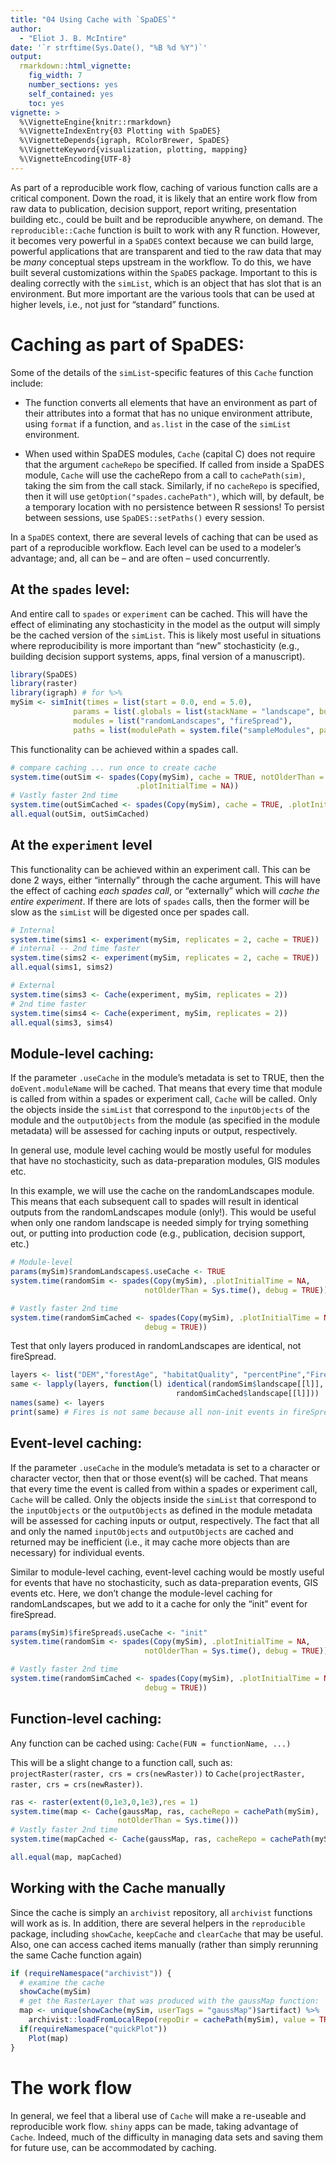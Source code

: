 ```yaml
---
title: "04 Using Cache with `SpaDES`"
author:
  - "Eliot J. B. McIntire"
date: '`r strftime(Sys.Date(), "%B %d %Y")`'
output:
  rmarkdown::html_vignette:
    fig_width: 7
    number_sections: yes
    self_contained: yes
    toc: yes
vignette: >
  %\VignetteEngine{knitr::rmarkdown}
  %\VignetteIndexEntry{03 Plotting with SpaDES}
  %\VignetteDepends{igraph, RColorBrewer, SpaDES}
  %\VignetteKeyword{visualization, plotting, mapping}
  %\VignetteEncoding{UTF-8}
---
```



As part of a reproducible work flow, caching of various function calls are a critical component.
Down the road, it is likely that an entire work flow from raw data to publication, decision support, report writing, presentation building etc., could be built and be reproducible anywhere, on demand.
The `reproducible::Cache` function is built to work with any R function. 
However, it becomes very powerful in a `SpaDES` context because we can build large, powerful applications that are transparent and tied to the raw data that may be *many* conceptual steps upstream in the workflow. 
To do this, we have built several customizations within the `SpaDES` package. 
Important to this is dealing correctly with the `simList`, which is an object that has slot
that is an environment. But more important are the various tools that can be used at
higher levels, i.e., not just for "standard" functions.

# Caching as part of SpaDES:

Some of the details of the `simList`-specific features of this `Cache` function include:

- The function converts all elements that have an environment as part of their attributes
into a format that has no unique environment attribute, using `format` if a function, 
and `as.list` in the case of the `simList` environment.

- When used within SpaDES modules, `Cache` (capital C) does not require that the argument `cacheRepo` be specified. If called
from inside a SpaDES module, `Cache` will use the cacheRepo from a call
to `cachePath(sim)`, taking the sim from the call stack. Similarly, if no
`cacheRepo` is specified, then it will use `getOption("spades.cachePath") `, which
will, by default, be a temporary location with no persistence between R sessions!
To persist between sessions, use `SpaDES::setPaths()` every session.

In a `SpaDES` context, there are several levels of caching that can be used
as part of a reproducible workflow. Each level can be used to a modeler's
advantage; and, all can be -- and are often -- used concurrently.

## At the `spades` level:

And entire call to `spades` or `experiment` can be cached. This will have the effect
of eliminating any stochasticity in the model as the output will simply be
the cached version of the `simList`. This is likely most useful in
situations where reproducibility is more important than "new" stochasticity
(e.g., building decision support systems, apps, final version of a manuscript).

```r
library(SpaDES)
library(raster)
library(igraph) # for %>%
mySim <- simInit(times = list(start = 0.0, end = 5.0),
              params = list(.globals = list(stackName = "landscape", burnStats = "testStats")),
              modules = list("randomLandscapes", "fireSpread"),
              paths = list(modulePath = system.file("sampleModules", package = "SpaDES")))

```


This functionality can be achieved within a spades call.
```r
# compare caching ... run once to create cache
system.time(outSim <- spades(Copy(mySim), cache = TRUE, notOlderThan = Sys.time(),
                            .plotInitialTime = NA))
# Vastly faster 2nd time
system.time(outSimCached <- spades(Copy(mySim), cache = TRUE, .plotInitialTime = NA))
all.equal(outSim, outSimCached)
```

## At the `experiment` level

This functionality can be achieved within an experiment call. This can be done 2 ways, either "internally" through the cache argument. This will have the effect of caching *each spades call*, or "externally" which will *cache the entire experiment*. If there are lots of `spades` calls, then the former will be slow as the `simList` will be digested once per spades call.

```r
# Internal
system.time(sims1 <- experiment(mySim, replicates = 2, cache = TRUE))
# internal -- 2nd time faster
system.time(sims2 <- experiment(mySim, replicates = 2, cache = TRUE))
all.equal(sims1, sims2)

# External
system.time(sims3 <- Cache(experiment, mySim, replicates = 2))
# 2nd time faster
system.time(sims4 <- Cache(experiment, mySim, replicates = 2))
all.equal(sims3, sims4)
```


## Module-level caching:

If the parameter `.useCache` in the module's metadata
is set to TRUE, then the `doEvent.moduleName`
will be cached. That means that every time that module
is called from within a spades or experiment call, `Cache` will be called. Only
the objects inside the `simList` that correspond to the `inputObjects` of the
module and the `outputObjects` from the module (as specified in the module
metadata) will be assessed for caching
inputs or output, respectively.

In general use, module level caching would be mostly useful for modules that have
no stochasticity, such as data-preparation modules, GIS modules etc.

In this example, we will use the cache on the randomLandscapes module.
This means that each subsequent call to spades will result in identical
outputs from the randomLandscapes module (only!).
This would be useful when only one random landscape is needed
simply for trying something out, or putting into production code
(e.g., publication, decision support, etc.)


```r
# Module-level
params(mySim)$randomLandscapes$.useCache <- TRUE
system.time(randomSim <- spades(Copy(mySim), .plotInitialTime = NA,
                              notOlderThan = Sys.time(), debug = TRUE))

# Vastly faster 2nd time
system.time(randomSimCached <- spades(Copy(mySim), .plotInitialTime = NA,
                              debug = TRUE))
```

Test that only layers produced in randomLandscapes are identical, not fireSpread.

```r
layers <- list("DEM","forestAge", "habitatQuality", "percentPine","Fires")
same <- lapply(layers, function(l) identical(randomSim$landscape[[l]],
                                     randomSimCached$landscape[[l]]))
names(same) <- layers
print(same) # Fires is not same because all non-init events in fireSpread are not cached

```
## Event-level caching:

If the parameter `.useCache` in the module's metadata
is set to a character or character vector,
then that or those event(s) will be cached. That means that every time the event
is called from within a spades or experiment call, `Cache` will be called.
Only
the objects inside the `simList` that correspond to the `inputObjects` or the
`outputObjects` as defined in the module metadata  will be assessed for caching
inputs or output, respectively. The fact that all and only the named `inputObjects`
and `outputObjects` are cached and returned may be inefficient (i.e., it may
cache more objects than are necessary) for individual events.

Similar to module-level caching, event-level caching would be mostly useful for events that have no stochasticity, such as data-preparation events, GIS events etc. 
Here, we don't change the module-level caching for randomLandscapes, but we add to it a cache for only the "init" event for fireSpread.
```r
params(mySim)$fireSpread$.useCache <- "init"
system.time(randomSim <- spades(Copy(mySim), .plotInitialTime = NA,
                              notOlderThan = Sys.time(), debug = TRUE))

# Vastly faster 2nd time
system.time(randomSimCached <- spades(Copy(mySim), .plotInitialTime = NA,
                              debug = TRUE))
```

## Function-level caching:

Any function can be cached using:
`Cache(FUN = functionName, ...)`

This will be a slight change to a function call, such as:
`projectRaster(raster, crs = crs(newRaster))`
to
`Cache(projectRaster, raster, crs = crs(newRaster))`.

```r
ras <- raster(extent(0,1e3,0,1e3),res = 1)
system.time(map <- Cache(gaussMap, ras, cacheRepo = cachePath(mySim),
                        notOlderThan = Sys.time()))
# Vastly faster 2nd time
system.time(mapCached <- Cache(gaussMap, ras, cacheRepo = cachePath(mySim)))

all.equal(map, mapCached)
```

## Working with the Cache manually

Since the cache is simply an `archivist` repository, all `archivist` functions will work as is. In addition, there are several helpers in the `reproducible` package, including `showCache`, `keepCache` and `clearCache` that may be useful. Also, one can access cached items manually (rather than simply rerunning the same Cache function again)

```r
if (requireNamespace("archivist")) {
  # examine the cache
  showCache(mySim)
  # get the RasterLayer that was produced with the gaussMap function:
  map <- unique(showCache(mySim, userTags = "gaussMap")$artifact) %>%
    archivist::loadFromLocalRepo(repoDir = cachePath(mySim), value = TRUE)
  if(requireNamespace("quickPlot")) 
    Plot(map)
}


```

# The work flow

In general, we feel that a liberal use of `Cache` will make a re-useable and reproducible work flow. 
`shiny` apps can be made, taking advantage of `Cache`. 
Indeed, much of the difficulty in managing data sets and saving them for future use, can be accommodated by caching.
